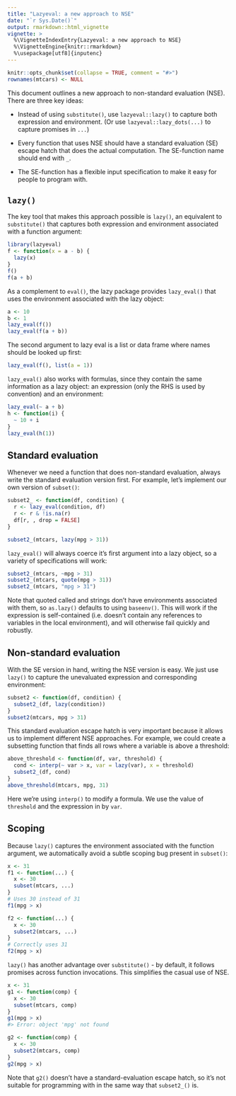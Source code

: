 ```yaml
---
title: "Lazyeval: a new approach to NSE"
date: "`r Sys.Date()`"
output: rmarkdown::html_vignette
vignette: >
  %\VignetteIndexEntry{Lazyeval: a new approach to NSE}
  %\VignetteEngine{knitr::rmarkdown}
  %\usepackage[utf8]{inputenc}
---
```


```r
knitr::opts_chunk$set(collapse = TRUE, comment = "#>")
rownames(mtcars) <- NULL
```

This document outlines a new approach to non-standard evaluation (NSE). There are three key ideas:

* Instead of using `substitute()`, use `lazyeval::lazy()` to capture both expression
  and environment. (Or use `lazyeval::lazy_dots(...)` to capture promises in `...`)
  
* Every function that uses NSE should have a standard evaluation (SE) escape 
  hatch that does the actual computation. The SE-function name should end with 
  `_`.
  
* The SE-function has a flexible input specification to make it easy for people
  to program with.

## `lazy()`

The key tool that makes this approach possible is `lazy()`, an equivalent to `substitute()` that captures both expression and environment associated with a function argument:

```r
library(lazyeval)
f <- function(x = a - b) {
  lazy(x)
}
f()
f(a + b)
```

As a complement to `eval()`, the lazy package provides `lazy_eval()` that uses the environment associated with the lazy object:

```r
a <- 10
b <- 1
lazy_eval(f())
lazy_eval(f(a + b))
```

The second argument to lazy eval is a list or data frame where names should be looked up first:

```r
lazy_eval(f(), list(a = 1))
```

`lazy_eval()` also works with formulas, since they contain the same information as a lazy object: an expression (only the RHS is used by convention) and an environment:

```r
lazy_eval(~ a + b)
h <- function(i) {
  ~ 10 + i
}
lazy_eval(h(1))
```

## Standard evaluation

Whenever we need a function that does non-standard evaluation, always write the standard evaluation version first. For example, let's implement our own version of `subset()`:

```r
subset2_ <- function(df, condition) {
  r <- lazy_eval(condition, df)
  r <- r & !is.na(r)
  df[r, , drop = FALSE]
} 

subset2_(mtcars, lazy(mpg > 31))
```

`lazy_eval()` will always coerce it's first argument into a lazy object, so a variety of specifications will work:

```r
subset2_(mtcars, ~mpg > 31)
subset2_(mtcars, quote(mpg > 31))
subset2_(mtcars, "mpg > 31")
```

Note that quoted called and strings don't have environments associated with them, so `as.lazy()` defaults to using `baseenv()`. This will work if the expression is self-contained (i.e. doesn't contain any references to variables in the local environment), and will otherwise fail quickly and robustly.

## Non-standard evaluation

With the SE version in hand, writing the NSE version is easy. We just use `lazy()` to capture the unevaluated expression and corresponding environment:

```r
subset2 <- function(df, condition) {
  subset2_(df, lazy(condition))
}
subset2(mtcars, mpg > 31)
```

This standard evaluation escape hatch is very important because it allows us to implement different NSE approaches. For example, we could create a subsetting function that finds all rows where a variable is above a threshold:

```r
above_threshold <- function(df, var, threshold) {
  cond <- interp(~ var > x, var = lazy(var), x = threshold)
  subset2_(df, cond)
}
above_threshold(mtcars, mpg, 31)
```

Here we're using `interp()` to modify a formula. We use the value of `threshold` and the expression in  by `var`.

## Scoping

Because `lazy()` captures the environment associated with the function argument, we automatically avoid a subtle scoping bug present in `subset()`:
  
```r
x <- 31
f1 <- function(...) {
  x <- 30
  subset(mtcars, ...)
}
# Uses 30 instead of 31
f1(mpg > x)

f2 <- function(...) {
  x <- 30
  subset2(mtcars, ...)
}
# Correctly uses 31
f2(mpg > x)
```

`lazy()` has another advantage over `substitute()` - by default, it follows promises across function invocations. This simplifies the casual use of NSE.

```r
x <- 31
g1 <- function(comp) {
  x <- 30
  subset(mtcars, comp)
}
g1(mpg > x)
#> Error: object 'mpg' not found
```

```r
g2 <- function(comp) {
  x <- 30
  subset2(mtcars, comp)
}
g2(mpg > x)
```

Note that `g2()` doesn't have a standard-evaluation escape hatch, so it's not suitable for programming with in the same way that `subset2_()` is. 

